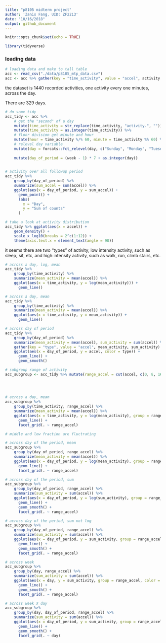 ```yaml
---
title: "p8105 midterm project"
author: 'Zanis Fang, UID: ZF2213'
date: "10/16/2018"
output: github_document
---
```


```r
knitr::opts_chunk$set(echo = TRUE)

library(tidyverse)
```

### loading data

```r
# loading data and make to tall table
acc <- read_csv("./data/p8105_mtp_data.csv")
acc <- acc %>% gather(key = "time_activity", value = "accel", activity.1:activity.1440)
```

the dataset is 1440 recorded activities, one activity every one minutes, across the day.

There are 329 days.

```r
# do some tidy
acc_tidy <- acc %>% 
	# get the "second" of a day
	mutate(time_activity = str_replace(time_activity, "activity.", "")) %>% 
	mutate(time_activity = as.integer(time_activity)) %>% 
	# floor division get minute and hour
	mutate(hour = time_activity %/% 60, minute = time_activity %% 60) %>% 
	# relevel day variable
	mutate(day = forcats::fct_relevel(day, c("Sunday", "Monday", "Tuesday",
																					 "Wednesday", "Thursday", "Friday", "Saturday"))) %>% 
	mutate(day_of_period = (week - 1) * 7 + as.integer(day))
	
```

```r
# activity over all followup period
acc_tidy %>% 
	group_by(day_of_period) %>% 
	summarize(sum_accel = sum(accel)) %>% 
	ggplot(aes(x = day_of_period, y = sum_accel)) +
	  geom_point() +
	  labs(
	  	x = "Day",
	  	y = "Sum of counts"
	  )
```


```r
# take a look at activity distribution
acc_tidy %>% ggplot(aes(x = accel)) +
	geom_density() +
	scale_x_log10(breaks = 2^c(1:12)) +
	theme(axis.text.x = element_text(angle = 90))
```



it seems there are two "types" of activity, low intensity activity, such as sleep, sit, etc, and high intensity activity, such as walk, run, climb stairs, etc.

```r
# across a day, log, mean
acc_tidy %>%
	group_by(time_activity) %>% 
	summarize(mean_activity = mean(accel)) %>% 
	ggplot(aes(x = time_activity, y = log(mean_activity))) +
	  geom_line()

# across a day, mean
acc_tidy %>%
	group_by(time_activity) %>% 
	summarize(mean_activity = mean(accel)) %>% 
	ggplot(aes(x = time_activity, y = mean_activity)) +
	  geom_line()

# across day of period
acc_tidy %>%
	group_by(day_of_period) %>% 
	summarize(mean_activity = mean(accel), sum_activity = sum(accel)) %>%
	gather(key = "type", value = "accel", mean_activity, sum_activity) %>%
	ggplot(aes(x = day_of_period, y = accel, color = type)) +
	  geom_line() +
	  geom_smooth()

```


```r

# subgroup range of activity 
acc_subgroup <- acc_tidy %>% mutate(range_accel = cut(accel, c(0, 8, 16, Inf),
																			labels = c("low", "middle", "high")),
																		day_of_period = as.integer(day) + week * 7
																		) 

# across a day, mean
acc_subgroup %>%
	group_by(time_activity, range_accel) %>% 
	summarize(mean_activity = mean(accel)) %>% 
	ggplot(aes(x = time_activity, y = log(mean_activity), group = range_accel, color = range_accel)) +
	  geom_line() +
	  facet_grid(. ~ range_accel)

# middle and low fraction are fluctrating

# across day of the period, mean
acc_subgroup %>%
	group_by(day_of_period, range_accel) %>% 
	summarize(mean_activity = mean(accel)) %>% 
	ggplot(aes(x = day_of_period, y = log(mean_activity), group = range_accel, color = range_accel)) +
	  geom_line() +
	  facet_grid(. ~ range_accel)

# across day of the period, sum
acc_subgroup %>%
	group_by(day_of_period, range_accel) %>% 
	summarize(sum_activity = sum(accel)) %>% 
	ggplot(aes(x = day_of_period, y = log(sum_activity), group = range_accel, color = range_accel)) +
	  geom_line() +
	  geom_smooth() +
	  facet_grid(. ~ range_accel)

# across day of the period, sum not log
acc_subgroup %>%
	group_by(day_of_period, range_accel) %>% 
	summarize(sum_activity = sum(accel)) %>% 
	ggplot(aes(x = day_of_period, y = sum_activity, group = range_accel, color = range_accel)) +
	  geom_line() +
	  geom_smooth() +
	  facet_grid(. ~ range_accel)

# across week
acc_subgroup %>%
	group_by(day, range_accel) %>% 
	summarize(sum_activity = sum(accel)) %>% 
	ggplot(aes(x = day, y = sum_activity, group = range_accel, color = range_accel)) +
	  geom_line() +
	  geom_smooth() +
	  facet_grid(. ~ range_accel)

# across week X day
acc_subgroup %>%
	group_by(day, day_of_period, range_accel) %>% 
	summarize(sum_activity = sum(accel)) %>% 
	ggplot(aes(x = day_of_period, y = sum_activity, group = range_accel, color = range_accel)) +
	  geom_line() +
	  geom_smooth() +
	  facet_grid(. ~ day)
```

